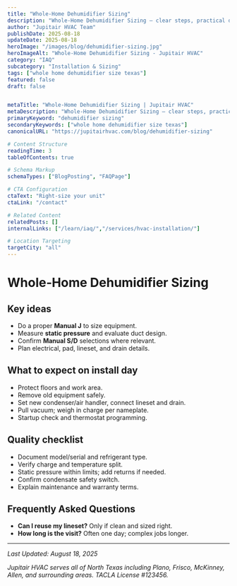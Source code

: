 ```yaml
---
title: "Whole‑Home Dehumidifier Sizing"
description: "Whole‑Home Dehumidifier Sizing — clear steps, practical detail, and when to call a pro in North Texas."
author: "Jupitair HVAC Team"
publishDate: 2025-08-18
updateDate: 2025-08-18
heroImage: "/images/blog/dehumidifier-sizing.jpg"
heroImageAlt: "Whole‑Home Dehumidifier Sizing - Jupitair HVAC"
category: "IAQ"
subcategory: "Installation & Sizing"
tags: ["whole home dehumidifier size texas"]
featured: false
draft: false


metaTitle: "Whole‑Home Dehumidifier Sizing | Jupitair HVAC"
metaDescription: "Whole‑Home Dehumidifier Sizing — clear steps, practical detail, and when to call a pro in North Texas."
primaryKeyword: "dehumidifier sizing"
secondaryKeywords: ["whole home dehumidifier size texas"]
canonicalURL: "https://jupitairhvac.com/blog/dehumidifier-sizing"

# Content Structure
readingTime: 3
tableOfContents: true

# Schema Markup
schemaTypes: ["BlogPosting", "FAQPage"]

# CTA Configuration
ctaText: "Right-size your unit"
ctaLink: "/contact"

# Related Content
relatedPosts: []
internalLinks: ["/learn/iaq/","/services/hvac-installation/"]

# Location Targeting
targetCity: "all"
---
```



# Whole‑Home Dehumidifier Sizing




## Key ideas

- Do a proper **Manual J** to size equipment.
- Measure **static pressure** and evaluate duct design.
- Confirm **Manual S/D** selections where relevant.
- Plan electrical, pad, lineset, and drain details.



<BlogCTA variant="inline" />


## What to expect on install day

- Protect floors and work area.
- Remove old equipment safely.
- Set new condenser/air handler, connect lineset and drain.
- Pull vacuum; weigh in charge per nameplate.
- Startup check and thermostat programming.



## Quality checklist

- Document model/serial and refrigerant type.
- Verify charge and temperature split.
- Static pressure within limits; add returns if needed.
- Confirm condensate safety switch.
- Explain maintenance and warranty terms.




## Frequently Asked Questions


- **Can I reuse my lineset?** Only if clean and sized right.
- **How long is the visit?** Often one day; complex jobs longer.

---

<BlogCTA variant="end" title="Ready to Solve Your HVAC Issues?" description="Don't let HVAC problems disrupt your comfort. Our experienced technicians are here to help." />

*Last Updated: August 18, 2025*

*Jupitair HVAC serves all of North Texas including Plano, Frisco, McKinney, Allen, and surrounding areas. TACLA License #123456.*
